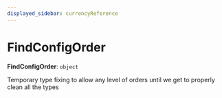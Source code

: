 ```yaml
---
displayed_sidebar: currencyReference
---
```



# FindConfigOrder

 **FindConfigOrder**: `object`

Temporary type fixing to allow any level of orders until we get to properly clean all the types
